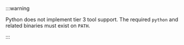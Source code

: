 :::warning

Python does not implement tier 3 tool support. The required `python` and related binaries must exist
on `PATH`.

:::
